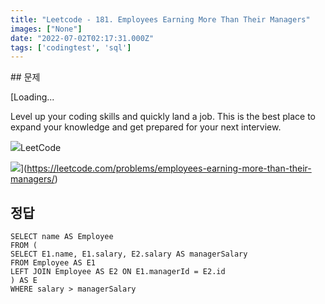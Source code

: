 ```yaml
---
title: "Leetcode - 181. Employees Earning More Than Their Managers"
images: ["None"]
date: "2022-07-02T02:17:31.000Z"
tags: ['codingtest', 'sql']
---
```


<TOCInline toc={props.toc} asDisclosure />
## 문제

[Loading...

Level up your coding skills and quickly land a job. This is the best place to expand your knowledge and get prepared for your next interview.

![](https://leetcode.com/favicon-192x192.png)LeetCode

![](https://leetcode.com/static/images/LeetCode_Sharing.png)](https://leetcode.com/problems/employees-earning-more-than-their-managers/)

## 정답

```
SELECT name AS Employee
FROM (
SELECT E1.name, E1.salary, E2.salary AS managerSalary
FROM Employee AS E1
LEFT JOIN Employee AS E2 ON E1.managerId = E2.id
) AS E
WHERE salary > managerSalary
```
